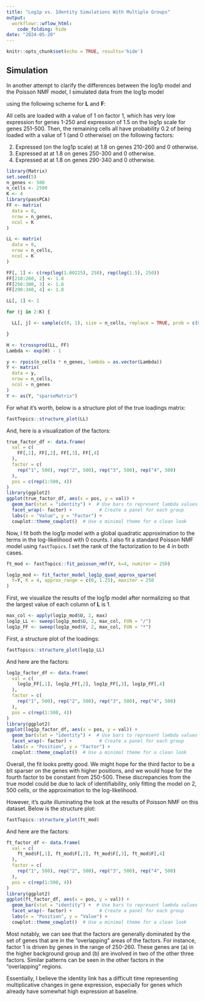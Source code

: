 ```yaml
---
title: "Log1p vs. Identity Simulations With Multiple Groups"
output:
  workflowr::wflow_html:
    code_folding: hide
date: "2024-05-20"
---
```


```r
knitr::opts_chunk$set(echo = TRUE, results='hide')
```

## Simulation

In another attempt to clarify the differences between the log1p model and the Poisson NMF model, I simulated data from the log1p model

\begin{align*}
y_{ij} &\sim Poisson(\lambda_{ij}) \\
\log(1 + \lambda_{ij}) &= h_{ij} \\
\boldsymbol{H} &= \boldsymbol{L} \boldsymbol{F}^{T},
\end{align*}

using the following scheme for $\boldsymbol{L}$ and $\boldsymbol{F}$:

All cells are loaded with a value of $1$ on factor $1$, which has very low expression for genes 1-250 and expression of $1.5$ on the log1p scale for genes 251-500. Then, the remaining cells all have probability $0.2$ of being loaded with a value of $1$ (and $0$ otherwise) on the following factors:

(2) Expressed (on the log1p scale) at $1.8$ on genes 210-260 and $0$ otherwise.
(3) Expressed at at $1.8$ on genes 250-300 and $0$ otherwise.
(4) Expressed at at $1.8$ on genes 290-340 and $0$ otherwise.

```r
library(Matrix)
set.seed(5)
n_genes <- 500
n_cells <- 2500
K <- 4
library(passPCA)
FF <- matrix(
  data = 0,
  nrow = n_genes,
  ncol = K
)

LL <- matrix(
  data = 0,
  nrow = n_cells,
  ncol = K
)

FF[, 1] <- c(rep(log(1.00225), 250), rep(log(1.5), 250))
FF[210:260, 2] <- 1.8
FF[250:300, 3] <- 1.8
FF[290:340, 4] <- 1.8

LL[, 1] <- 1

for (j in 2:K) {

  LL[, j] <- sample(c(0, 1), size = n_cells, replace = TRUE, prob = c(0.8, 0.2))

}

H <- tcrossprod(LL, FF)
Lambda <- exp(H) - 1

y <- rpois(n_cells * n_genes, lambda = as.vector(Lambda))
Y <- matrix(
  data = y,
  nrow = n_cells,
  ncol = n_genes
)
Y <- as(Y, "sparseMatrix")
```

For what it's worth, below is a structure plot of the true loadings matrix:

```r
fastTopics::structure_plot(LL)
```

And, here is a visualization of the factors:

```r
true_factor_df <- data.frame(
  val = c(
    FF[,1], FF[,2], FF[,3], FF[,4]
  ),
  factor = c(
    rep("1", 500), rep("2", 500), rep("3", 500), rep("4", 500)
  ),
  pos = c(rep(1:500, 4))
)
library(ggplot2)
ggplot(true_factor_df, aes(x = pos, y = val)) +
  geom_bar(stat = "identity") +  # Use bars to represent lambda values
  facet_wrap(~ factor) +          # Create a panel for each group
  labs(x = "Value", y = "Factor") +
  cowplot::theme_cowplot()  # Use a minimal theme for a clean look

```

Now, I fit both the log1p model with a global quadratic approximation to the terms in the log-likelihood with $0$ counts. I also fit a standard Poisson NMF model using `fastTopics`. I set the rank of the factorization to be 4 in both cases.

```r
ft_mod <- fastTopics::fit_poisson_nmf(Y, k=4, numiter = 250)

log1p_mod <- fit_factor_model_log1p_quad_approx_sparse(
  Y=Y, K = 4, approx_range = c(0, 1.25), maxiter = 250
)
```

First, we visualize the results of the log1p model after normalizing so that the largest value of each column of $\boldsymbol{L}$ is $1$.

```r
max_col <- apply(log1p_mod$U, 2, max)
log1p_LL <- sweep(log1p_mod$U, 2, max_col, FUN = "/")
log1p_FF <- sweep(log1p_mod$V, 2, max_col, FUN = "*")
```

First, a structure plot of the loadings:

```r
fastTopics::structure_plot(log1p_LL)
```
And here are the factors:

```r
log1p_factor_df <- data.frame(
  val = c(
    log1p_FF[,1], log1p_FF[,2], log1p_FF[,3], log1p_FF[,4]
  ),
  factor = c(
    rep("1", 500), rep("2", 500), rep("3", 500), rep("4", 500)
  ),
  pos = c(rep(1:500, 4))
)
library(ggplot2)
ggplot(log1p_factor_df, aes(x = pos, y = val)) +
  geom_bar(stat = "identity") +  # Use bars to represent lambda values
  facet_wrap(~ factor) +          # Create a panel for each group
  labs(x = "Position", y = "Factor") +
  cowplot::theme_cowplot()  # Use a minimal theme for a clean look

```

Overall, the fit looks pretty good. We might hope for the third factor to be a bit sparser on the genes with higher positions, and we would hope for the fourth factor to be constant from 250-500. These discrepancies from the true model could be due to lack of identifiability, only fitting the model on $2,500$ cells, or the approximation to the log-likelihood.

However, it's quite illuminating the look at the results of Poisson NMF on this dataset. Below is the structure plot:

```r
fastTopics::structure_plot(ft_mod)
```
And here are the factors:

```r
ft_factor_df <- data.frame(
  val = c(
    ft_mod$F[,1], ft_mod$F[,2], ft_mod$F[,3], ft_mod$F[,4]
  ),
  factor = c(
    rep("1", 500), rep("2", 500), rep("3", 500), rep("4", 500)
  ),
  pos = c(rep(1:500, 4))
)
library(ggplot2)
ggplot(ft_factor_df, aes(x = pos, y = val)) +
  geom_bar(stat = "identity") +  # Use bars to represent lambda values
  facet_wrap(~ factor) +          # Create a panel for each group
  labs(x = "Position", y = "Value") +
  cowplot::theme_cowplot()  # Use a minimal theme for a clean look

```

Most notably, we can see that the factors are generally dominated by the set of genes that are in the "overlapping" areas of the factors. For instance, factor 1 is driven by genes in the range of 250-260. These genes are (a) in the higher background group and (b) are involved in two of the other three factors. Similar patterns can be seen in the other factors in the "overlapping" regions.

Essentially, I believe the identity link has a difficult time representing multiplicative changes in gene expression, especially for genes which already have somewhat high expression at baseline.
